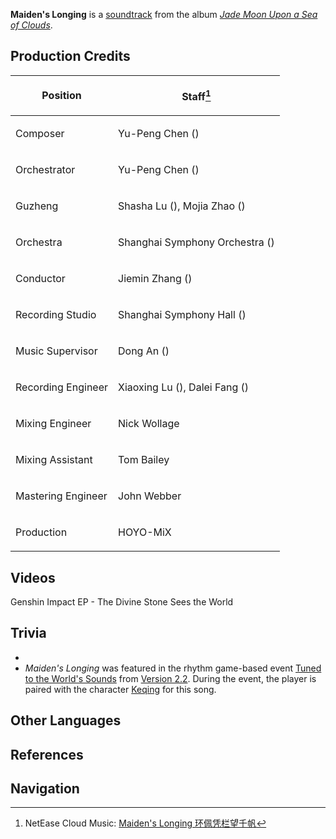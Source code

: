 {{Soundtrack Infobox
|title          =
|image          = Jade Moon Upon a Sea of Clouds.jpg
|album          = Jade Moon Upon a Sea of Clouds
|disc           = 1
|number         = 04
|featured       =
|featured2      =
|featured3      =
|featured_disc  =
|featured_disc2 =
|featured_disc3 =
|youtube_id     = t1O7LpOTBfM
|youtube_time   = 461
|spotify_id     = 2n2vIuYG7G8ATgjM4sY4VQ
|played_in      = Liyue Harbor; Mt. Tianheng
|during         = [[Sea of Clouds]]
|domain         =
|previous       = Relaxation in Liyue
|next           = Sun Rises in Liyue
}}
'''Maiden's Longing''' is a [[soundtrack]] from the album ''[[Jade Moon Upon a Sea of Clouds]]''.

==Production Credits==
{| class="wikitable" style="text-align:left; height:0.5em"
! Position
! Staff<ref>NetEase Cloud Music: [https://music.163.com/#/song?id=1492275678 Maiden's Longing 环佩凭栏望千帆]</ref>
|-
! Composer
| Yu-Peng Chen ({{Lang|zh=陈致逸|mini=1}})
|-
! Orchestrator
| Yu-Peng Chen ({{Lang|zh=陈致逸|mini=1}})
|-
! Guzheng
| Shasha Lu ({{Lang|zh=陆莎莎|mini=1}}), Mojia Zhao ({{Lang|zh=赵墨佳|mini=1}})
|-
! Orchestra
| Shanghai Symphony Orchestra ({{Lang|zh=上海交响乐团|mini=1}})
|-
! Conductor
| Jiemin Zhang ({{Lang|zh=张洁敏|mini=1}})
|-
! Recording Studio
| Shanghai Symphony Hall ({{Lang|zh=上海交响乐团音乐厅|mini=1}})
|-
! Music Supervisor
| Dong An ({{Lang|zh=安栋|mini=1}})
|-
! Recording Engineer
| Xiaoxing Lu ({{Lang|zh=陆晓幸|mini=1}}), Dalei Fang ({{Lang|zh=房大磊|mini=1}})
|-
! Mixing Engineer
| Nick Wollage
|-
! Mixing Assistant
| Tom Bailey
|-
! Mastering Engineer
| John Webber
|-
! Production
| HOYO-MiX
|}
==Videos==
<gallery hideaddbutton="true" captionalign="center">
Genshin Impact EP - The Divine Stone Sees the World
</gallery>

==Trivia==
* {{Transclude|Moon in One's Cup|MoonCup|section=1}}
* ''Maiden's Longing'' was featured in the rhythm game-based event [[Tuned to the World's Sounds]] from [[Version 2.2]]. During the event, the player is paired with the character [[Keqing]] for this song.

==Other Languages==
{{Other Languages|default_hidden = 1
|en      = Maiden's Longing
|zhs     = 环佩凭栏望千帆
|zhs_rm  = Huánpèi Pínglán Wàng Qiānfān
|zht     = 環佩憑欄望千帆
|zht_rm  = Huánpèi Pínglán Wàng Qiānfán
|ja      = 乙女の待ち続け
|ja_rm   = Otome no Machi-tsudzuke
|vi      = Mỹ Nhân Trông Ngóng Cánh Buồm Xa Xa
|vi_note = Radiant Spincrystal's name
}}

==References==
{{Reflist}}

==Navigation==
{{Soundtrack Navbox|Jade Moon Upon a Sea of Clouds}}